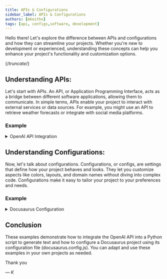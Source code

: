 ```yaml
---
title: APIs & Configurations
sidebar_label: APIs & Configurations
authors: [mkeithx]
tags: [api, configs,software, development]
---
```



<!-- ## Overview -->

Hello there! Let's explore the difference between APIs and configurations and how they can streamline your projects. Whether you're new to development or experienced, understanding these concepts can help you enhance your project's functionality and customization options.

{/*truncate*/}

## Understanding APIs:

Let's start with APIs. An API, or Application Programming Interface, acts as a bridge between different software applications, allowing them to communicate. In simple terms, APIs enable your project to interact with external services or data sources. For example, you might use an API to retrieve weather forecasts or integrate with social media platforms.

### Example


<details>
  <summary>OpenAI API Integration</summary>
  <div>
    <div>Python</div>
    <br/>

```py
import openai


# Set your OpenAI API key
openai.api_key = 'your-api-key'


# Call the OpenAI API to generate text
response = openai.Completion.create(
  engine="text-davinci-002",
  prompt="Once upon a time,",
  max_tokens=50
)

# Print the generated text
print(response.choices[0].text.strip())
```
  </div>
</details>


## Understanding Configurations:

Now, let's talk about configurations. Configurations, or configs, are settings that define how your project behaves and looks. They let you customize aspects like colors, layouts, and domain names without diving into complex code. Configurations make it easy to tailor your project to your preferences and needs.

### Example


<details>
  <summary>Docusaurus Configuration </summary>
  <div>
    <div>docusaurus.config.js</div>
    <br/>

```js
module.exports = {
  title: 'My Docusaurus Site',
  tagline: 'A website for showcasing my projects',

  url: 'https://example.com',
  baseUrl: '/',

  projectName: 'my-docusaurus-site',
  organizationName: 'my-org',

  themeConfig: {
    navbar: {
      title: 'My Site',
      logo: {
        alt: 'My Site Logo',
        src: 'img/logo.svg',
      },
      items: [
        {
          href: 'https://github.com/facebook/docusaurus',
          label: 'GitHub',
          position: 'right',
        },
      ],
    },
    footer: {
      style: 'dark',
      links: [
        {
          title: 'Docs',
          items: [
            {
              label: 'Getting Started',
              to: '/docs/intro',
            },
            {
              label: 'Guides',
              to: '/docs/installation',
            },
          ],
        },
        {
          title: 'Community',
          items: [
            {
              label: 'Stack Overflow',
              href: 'https://stackoverflow.com/questions/tagged/docusaurus',
            },
            {
              label: 'Discord',
              href: 'https://discordapp.com/invite/docusaurus',
            },
          ],
        },
        {
          title: 'More',
          items: [
            {
              label: 'GitHub',
              href: 'https://github.com/facebook/docusaurus',
            },
          ],
        },
      ],
    },
  },
};
```
  </div>
</details>



## Conclusion

These examples demonstrate how to integrate the OpenAI API into a Python script to generate text and how to configure a Docusaurus project using its configuration file (docusaurus.config.js). You can adapt and use these examples in your own projects as needed.

Thank you

_— K_
